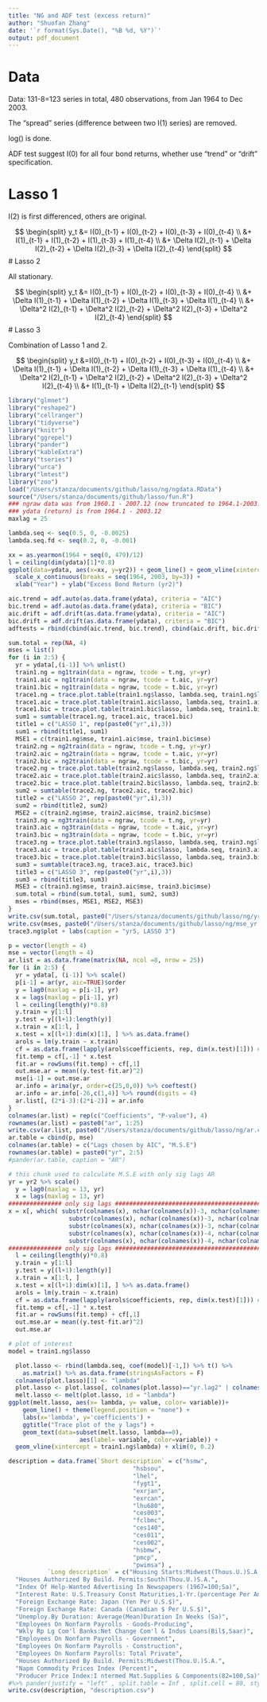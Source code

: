 ```yaml
---
title: "NG and ADF test (excess return)"
author: "Shuofan Zhang"
date: '`r format(Sys.Date(), "%B %d, %Y")`'
output: pdf_document
---
```


# Data

Data: 131-8=123 series in total, 480 observations, from Jan 1964 to Dec 2003.

The "spread" series (difference between two I(1) series) are removed.

log() is done.

ADF test suggest I(0) for all four bond returns, whether use "trend" or "drift" specification.

# Lasso 1

I(2) is first differenced, others are original.

$$ 
\begin{split} 
y_t &= I(0)_{t-1} +  I(0)_{t-2} 
+  I(0)_{t-3} +  I(0)_{t-4} \\
&+  I(1)_{t-1} +  I(1)_{t-2} 
+  I(1)_{t-3} +  I(1)_{t-4} \\
&+  \Delta I(2)_{t-1} +  \Delta I(2)_{t-2} 
+  \Delta I(2)_{t-3} +  \Delta I(2)_{t-4}
\end{split} 
$$
# Lasso 2

All stationary.

$$ 
\begin{split} 
y_t &= I(0)_{t-1} +  I(0)_{t-2} 
+  I(0)_{t-3} +  I(0)_{t-4} \\
&+  \Delta I(1)_{t-1} +  \Delta I(1)_{t-2} 
+  \Delta I(1)_{t-3} +  \Delta I(1)_{t-4} \\
&+  \Delta^2 I(2)_{t-1} +  \Delta^2 I(2)_{t-2} 
+  \Delta^2 I(2)_{t-3} +  \Delta^2 I(2)_{t-4}
\end{split} 
$$
# Lasso 3

Combination of Lasso 1 and 2.

$$ 
\begin{split} 
y_t &=I(0)_{t-1} +  I(0)_{t-2} 
+  I(0)_{t-3} +  I(0)_{t-4} \\
&+  \Delta I(1)_{t-1} +  \Delta I(1)_{t-2} 
+  \Delta I(1)_{t-3} +  \Delta I(1)_{t-4} \\
&+  \Delta^2 I(2)_{t-1} +  \Delta^2 I(2)_{t-2} 
+  \Delta^2 I(2)_{t-3} +  \Delta^2 I(2)_{t-4} \\
&+ I(1)_{t-1} + \Delta I(2)_{t-1}
\end{split} 
$$

```r
library("glmnet")
library("reshape2")
library("cellranger")
library("tidyverse")
library("knitr")
library("ggrepel")
library("pander")
library("kableExtra")
library("tseries")
library("urca")
library("lmtest")
library("zoo")
load("/Users/stanza/documents/github/lasso/ng/ngdata.RData")
source("/Users/stanza/documents/github/lasso/fun.R")
### ngraw data was from 1960.1 - 2007.12 (now truncated to 1964.1-2003.12)
### ydata (return) is from 1964.1 - 2003.12
maxlag = 25

lambda.seq <- seq(0.5, 0, -0.0025)
lambda.seq.fd <- seq(0.2, 0, -0.001)

xx = as.yearmon(1964 + seq(0, 479)/12) 
l = ceiling(dim(ydata)[1]*0.8)
ggplot(data=ydata, aes(x=xx, y=yr2)) + geom_line() + geom_vline(xintercept=xx[l], color="red") +
  scale_x_continuous(breaks = seq(1964, 2003, by=3)) +
  xlab("Year") + ylab("Excess Bond Return (yr2)")

aic.trend = adf.auto(as.data.frame(ydata), criteria = "AIC")
bic.trend = adf.auto(as.data.frame(ydata), criteria = "BIC")
aic.drift = adf.drift(as.data.frame(ydata), criteria = "AIC")
bic.drift = adf.drift(as.data.frame(ydata), criteria = "BIC")
adftests = rbind(cbind(aic.trend, bic.trend), cbind(aic.drift, bic.drift)) 
```

```r
sum.total = rep(NA, 4)
mses = list()
for (i in 2:5) {
  yr = ydata[,(i-1)] %>% unlist()
  train1.ng = ng1train(data = ngraw, tcode = t.ng, yr=yr)
  train1.aic = ng1train(data = ngraw, tcode = t.aic, yr=yr)
  train1.bic = ng1train(data = ngraw, tcode = t.bic, yr=yr)
  trace1.ng = trace.plot.table(train1.ng$lasso, lambda.seq, train1.ng$lambda)
  trace1.aic = trace.plot.table(train1.aic$lasso, lambda.seq, train1.aic$lambda)
  trace1.bic = trace.plot.table(train1.bic$lasso, lambda.seq, train1.bic$lambda)
  sum1 = sumtable(trace1.ng, trace1.aic, trace1.bic)
  title1 = c("LASSO 1", rep(paste0("yr",i),3))
  sum1 = rbind(title1, sum1)
  MSE1 = c(train1.ng$mse, train1.aic$mse, train1.bic$mse)
  train2.ng = ng2train(data = ngraw, tcode = t.ng, yr=yr)
  train2.aic = ng2train(data = ngraw, tcode = t.aic, yr=yr)
  train2.bic = ng2train(data = ngraw, tcode = t.bic, yr=yr)
  trace2.ng = trace.plot.table(train2.ng$lasso, lambda.seq, train2.ng$lambda)
  trace2.aic = trace.plot.table(train2.aic$lasso, lambda.seq, train2.aic$lambda)
  trace2.bic = trace.plot.table(train2.bic$lasso, lambda.seq, train2.bic$lambda)
  sum2 = sumtable(trace2.ng, trace2.aic, trace2.bic)
  title2 = c("LASSO 2", rep(paste0("yr",i),3))
  sum2 = rbind(title2, sum2)
  MSE2 = c(train2.ng$mse, train2.aic$mse, train2.bic$mse)
  train3.ng = ng3train(data = ngraw, tcode = t.ng, yr=yr)
  train3.aic = ng3train(data = ngraw, tcode = t.aic, yr=yr)
  train3.bic = ng3train(data = ngraw, tcode = t.bic, yr=yr)
  trace3.ng = trace.plot.table(train3.ng$lasso, lambda.seq, train3.ng$lambda)
  trace3.aic = trace.plot.table(train3.aic$lasso, lambda.seq, train3.aic$lambda)
  trace3.bic = trace.plot.table(train3.bic$lasso, lambda.seq, train3.bic$lambda)
  sum3 = sumtable(trace3.ng, trace3.aic, trace3.bic)
  title3 = c("LASSO 3", rep(paste0("yr",i),3))
  sum3 = rbind(title3, sum3)
  MSE3 = c(train3.ng$mse, train3.aic$mse, train3.bic$mse)
  sum.total = rbind(sum.total, sum1, sum2, sum3)
  mses = rbind(mses, MSE1, MSE2, MSE3)
}
write.csv(sum.total, paste0("/Users/stanza/documents/github/lasso/ng/yr2345.csv"))
write.csv(mses, paste0("/Users/stanza/documents/github/lasso/ng/mse_yr.csv"))
trace3.ng$plot + labs(caption = "yr5, LASSO 3")
```



```r
p = vector(length = 4)
mse = vector(length = 4)
ar.list = as.data.frame(matrix(NA, ncol =8, nrow = 25))
for (i in 2:5) {
  yr = ydata[, (i-1)] %>% scale()
  p[i-1] = ar(yr, aic=TRUE)$order
  y = lag0(maxlag = p[i-1], yr) 
  x = lags(maxlag = p[i-1], yr) 
  l = ceiling(length(y)*0.8)
  y.train = y[1:l]
  y.test = y[(l+1):length(y)]
  x.train = x[1:l, ] 
  x.test = x[(l+1):dim(x)[1], ] %>% as.data.frame()
  arols = lm(y.train ~ x.train)
  cf = as.data.frame(lapply(arols$coefficients, rep, dim(x.test)[1])) # generate coef matrix
  fit.temp = cf[,-1] * x.test 
  fit.ar = rowSums(fit.temp) + cf[,1]
  out.mse.ar = mean((y.test-fit.ar)^2)
  mse[i-1] = out.mse.ar
  ar.info = arima(yr, order=c(25,0,0)) %>% coeftest()
  ar.info = ar.info[-26,c(1,4)] %>% round(digits = 4)
  ar.list[, (2*i-3):(2*i-2)] = ar.info
}
colnames(ar.list) = rep(c("Coefficients", "P-value"), 4)
rownames(ar.list) = paste0("ar", 1:25)
write.csv(ar.list, paste0("/Users/stanza/documents/github/lasso/ng/ar.csv"))
ar.table = cbind(p, mse)
colnames(ar.table) = c("Lags chosen by AIC", "M.S.E")
rownames(ar.table) = paste0("yr", 2:5)
#pander(ar.table, caption = "AR")
```

```r
# this chunk used to calculate M.S.E with only sig lags AR
yr = yr2 %>% scale()
  y = lag0(maxlag = 13, yr) 
  x = lags(maxlag = 13, yr) 
############### only sig lags #############################################################
x = x[, which( substr(colnames(x), nchar(colnames(x))-3, nchar(colnames(x))) == "lag1" |
                 substr(colnames(x), nchar(colnames(x))-3, nchar(colnames(x))) =="lag2" |
                 substr(colnames(x), nchar(colnames(x))-3, nchar(colnames(x))) =="lag5" |
                 substr(colnames(x), nchar(colnames(x))-4, nchar(colnames(x))) =="lag12" |
                 substr(colnames(x), nchar(colnames(x))-4, nchar(colnames(x))) =="lag13")]
############### only sig lags #############################################################
  l = ceiling(length(y)*0.8)
  y.train = y[1:l]
  y.test = y[(l+1):length(y)]
  x.train = x[1:l, ] 
  x.test = x[(l+1):dim(x)[1], ] %>% as.data.frame()
  arols = lm(y.train ~ x.train)
  cf = as.data.frame(lapply(arols$coefficients, rep, dim(x.test)[1])) # generate coef matrix
  fit.temp = cf[,-1] * x.test 
  fit.ar = rowSums(fit.temp) + cf[,1]
  out.mse.ar = mean((y.test-fit.ar)^2)
  out.mse.ar
```


```r
# plot of interest
model = train1.ng$lasso

  plot.lasso <- rbind(lambda.seq, coef(model)[-1,]) %>% t() %>%
    as.matrix() %>% as.data.frame(stringsAsFactors = F)
  colnames(plot.lasso)[1] <- "lambda"
  plot.lasso <- plot.lasso[, colnames(plot.lasso)=="yr.lag2" | colnames(plot.lasso)=="yr.lag3" | colnames(plot.lasso)=="yr.lag12" | colnames(plot.lasso)=="yr.lag13" | colnames(plot.lasso)=="yr.lag14" | colnames(plot.lasso)=="yr.lag24" | colnames(plot.lasso)=="yr.lag25" | colnames(plot.lasso)=="lambda"]
  melt.lasso <- melt(plot.lasso, id = "lambda")
ggplot(melt.lasso, aes(x= lambda, y= value, color= variable))+
    geom_line() + theme(legend.position = "none") +
    labs(x='lambda', y='coefficients') + 
    ggtitle("Trace plot of the y lags") + 
    geom_text(data=subset(melt.lasso, lambda==0),
                    aes(label= variable, color=variable)) + 
  geom_vline(xintercept = train1.ng$lambda) + xlim(0, 0.2)
```



```r
description = data.frame(`Short description` = c("hsmw",
                                   "hsbsou",
                                   "lhel",
                                   "fygt1",
                                   "exrjan",
                                   "exrcan",
                                   "lhu680",
                                   "ces003",
                                   "fclbmc",
                                   "ces140",
                                   "ces011",
                                   "ces002",
                                   "hsbmw",
                                   "pmcp",
                                   "pwimsa") ,  
           `Long description` = c("Housing Starts:Midwest(Thous.U.)S.A." , 
  "Houses Authorized By Build. Permits:South(Thou.U.)S.A.",
  "Index Of Help-Wanted Advertising In Newspapers (1967=100;Sa)",
  "Interest Rate: U.S.Treasury Const Maturities,1-Yr.(percentage Per Ann,Nsa)",
  "Foreign Exchange Rate: Japan (Yen Per U.S.$)",
  "Foreign Exchange Rate: Canada (Canadian $ Per U.S.$)",
  "Unemploy.By Duration: Average(Mean)Duration In Weeks (Sa)",
  "Employees On Nonfarm Payrolls - Goods-Producing",
  "Wkly Rp Lg Com'l Banks:Net Change Com'l & Indus Loans(Bil$,Saar)",
  "Employees On Nonfarm Payrolls - Government",
  "Employees On Nonfarm Payrolls - Construction",
  "Employees On Nonfarm Payrolls: Total Private",
  "Houses Authorized By Build. Permits:Midwest(Thou.U.)S.A.",
  "Napm Commodity Prices Index (Percent)",
  "Producer Price Index:I ntermed Mat.Supplies & Components(82=100,Sa)"), stringsAsFactors = FALSE) 
#%>% pander(justify = "left" , split.table = Inf , split.cell = 80, style = "grid", caption = "Data description")
write.csv(description, "description.csv")
```




